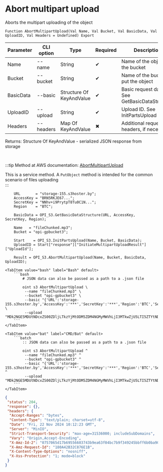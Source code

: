 ﻿---
sidebar_position: 6
description: Abort multipart upload and other functions to work with S3 in the Open Integration Package, a free open-source integration library for 1C:Enterprise 8, OneScript and CLI
keywords: [1C, 1С, 1С:Enterprise, 1С:Enterprise 8.3, API, Integration, Services, Exchange, OneScript, CLI, S3]
---


# Abort multipart upload
 Aborts the multipart uploading of the object



`Function AbortMultipartUpload(Val Name, Val Bucket, Val BasicData, Val UploadID, Val Headers = Undefined) Export`

  | Parameter | CLI option | Type | Required | Description |
  |-|-|-|-|-|
  | Name | --name | String | &#x2714; | Name of the object in the bucket |
  | Bucket | --bucket | String | &#x2714; | Name of the bucket to put the object |
  | BasicData | --basic | Structure Of KeyAndValue | &#x2714; | Basic request data. See GetBasicDataStructure |
  | UploadID | --upload | String | &#x2714; | Upload ID. See InitPartsUpload |
  | Headers | --headers | Map Of KeyAndValue | &#x2716; | Additional request headers, if necessary |

  
  Returns:  Structure Of KeyAndValue - serialized JSON response from storage

<br/>

:::tip
Method at AWS documentation: [AbortMultipartUpload](https://docs.aws.amazon.com/AmazonS3/latest/API/API_AbortMultipartUpload.html)

This is a service method. A `PutObject` method is intended for the common scenario of files uploading<br/>
:::
<br/>



```bsl title="1C:Enterprise/OneScript code example"
    URL       = "storage-155.s3hoster.by";
    AccessKey = "BRN5RKJE67...";
    SecretKey = "NNhv+i9PrytpT8Tu0C1N...";
    Region    = "BTC";

    BasicData = OPI_S3.GetBasicDataStructure(URL, AccessKey, SecretKey, Region);

    Name   = "fileChunked.mp3";
    Bucket = "opi-gpbucket3";

    Start    = OPI_S3.InitPartsUpload(Name, Bucket, BasicData);
    UploadID = Start["response"]["InitiateMultipartUploadResult"]["UploadId"];

    Result = OPI_S3.AbortMultipartUpload(Name, Bucket, BasicData, UploadID);
```
 

 <Tabs>
  
    <TabItem value="bash" label="Bash" default>
        ```bash
            # JSON data can also be passed as a path to a .json file
            
            oint s3 AbortMultipartUpload \
             --name "fileChunked.mp3" \
             --bucket "opi-gpbucket3" \
             --basic "{'URL':'storage-155.s3hoster.by','AccessKey':'***','SecretKey':'***','Region':'BTC','Service':'s3'}" \
             --upload "MDk2NGE5MDUtNDcxZS00ZDljLTkzYjMtODM5ZDM4NGMyMWVhLjI3MTkwZjU5LTI5ZTYtNDU3MC1hYTM3LTRkZWU2ZWNjMTRlMA"
        ```
    </TabItem>
  
    <TabItem value="bat" label="CMD/Bat" default>
        ```batch
            :: JSON data can also be passed as a path to a .json file
            
            oint s3 AbortMultipartUpload ^
             --name "fileChunked.mp3" ^
             --bucket "opi-gpbucket3" ^
             --basic "{'URL':'storage-155.s3hoster.by','AccessKey':'***','SecretKey':'***','Region':'BTC','Service':'s3'}" ^
             --upload "MDk2NGE5MDUtNDcxZS00ZDljLTkzYjMtODM5ZDM4NGMyMWVhLjI3MTkwZjU5LTI5ZTYtNDU3MC1hYTM3LTRkZWU2ZWNjMTRlMA"
        ```
    </TabItem>
</Tabs>


```json title="Result"
{
 "status": 204,
 "response": {},
 "headers": {
  "Accept-Ranges": "bytes",
  "Content-Type": "text/plain; charset=utf-8",
  "Date": "Fri, 22 Nov 2024 10:12:23 GMT",
  "Server": "MinIO",
  "Strict-Transport-Security": "max-age=31536000; includeSubDomains",
  "Vary": "Origin,Accept-Encoding",
  "X-Amz-Id-2": "0757065d17b69556603743b9ea63f04bc7b9f349245bbff6b0ba901258e9c169",
  "X-Amz-Request-Id": "180A42B32C876E1B",
  "X-Content-Type-Options": "nosniff",
  "X-Xss-Protection": "1; mode=block"
 }
}
```
